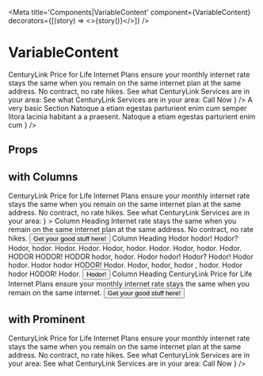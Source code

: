 

<Meta title='Components|VariableContent' component={VariableContent} decorators={[(story) => <><ComponentProgress ticketID={ticketID} />{story()}</>]} />

# VariableContent
<Preview>
  <Story name="default">
    <div>
      <VariableContent
        heading="A super heading"
        subheading="A great subheading"
        centeredContent
        mainContent={
          <>
            <Typography>
              CenturyLink Price for Life Internet Plans ensure your monthly
              internet rate stays the same when you remain on the same internet
              plan at the same address. No contract, no rate hikes.
            </Typography>
            <Typography>
              See what CenturyLink Services are in your area:
            </Typography>
            <Typography>
             See what CenturyLink Services are in your area: <Link to="/section-link"> Call Now</Link>
            </Typography>
          </>
        }
      />
      <VariableContent
        mainContent={
          <>
            <Typography variant="h2">A very basic Section</Typography>
            <Typography>
              Natoque a etiam egestas parturient enim cum semper litora lacinia
              habitant a a praesent. Natoque a etiam egestas parturient enim cum
            </Typography>
          </>
        }
      />
    </div>
  </Story>
</Preview>

## Props
<Props of={VariableContent} />

## with Columns
<Preview>
  <Story name="with Columns">
    <VariableContent
      heading="A super heading"
      subheading="A great subheading"
      mainContent={
        <>
          <Typography>
            CenturyLink Price for Life Internet Plans ensure your monthly
            internet rate stays the same when you remain on the same internet
            plan at the same address. No contract, no rate hikes.
          </Typography>
          <Typography>
            See what CenturyLink Services are in your area:
          </Typography>
        </>
      }
    >
      <Columns>
        <Column>
          <Typography variant="h3">Column Heading</Typography>
          <Typography>
            Internet rate stays the same when you remain on the same internet
            plan at the same address. No contract, no rate hikes.
          </Typography>
          <Button>Get your good stuff here!</Button>
        </Column>
        <Column>
          <Typography variant="h3">Column Heading</Typography>
          <Typography>
            Hodor hodor! Hodor? Hodor, hodor. Hodor. Hodor. Hodor, hodor. Hodor.
            Hodor, hodor. Hodor. HODOR HODOR! HODOR hodor, hodor. Hodor hodor!
            Hodor? Hodor! Hodor hodor. Hodor hodor HODOR! Hodor. Hodor, hodor,
            hodor , hodor. Hodor hodor HODOR! Hodor.
          </Typography>
          <Button>Hodor!</Button>
        </Column>
        <Column>
          <Typography variant="h3">Column Heading</Typography>
          <Typography>
            CenturyLink Price for Life Internet Plans ensure your monthly
            internet rate stays the same when you remain on the same internet.
          </Typography>
          <Button>Get your good stuff here!</Button>
        </Column>
      </Columns>
    </VariableContent>
  </Story>
</Preview>

## with Prominent
<Preview>
  <Story name="Prominent">
    <div>
      <VariableContent
        heading="A super heading"
        subheading="A great subheading"
        backgroundColor="Prominent"
        centeredContent
        mainContent={
          <>
            <Typography>
              CenturyLink Price for Life Internet Plans ensure your monthly
              internet rate stays the same when you remain on the same internet
              plan at the same address. No contract, no rate hikes.
            </Typography>
            <Typography>
              See what CenturyLink Services are in your area:
            </Typography>
            <Typography>
             See what CenturyLink Services are in your area: <Link to="/section-link"> Call Now</Link>
          </Typography>
          </>
        }
      />
    </div>
  </Story>
</Preview>